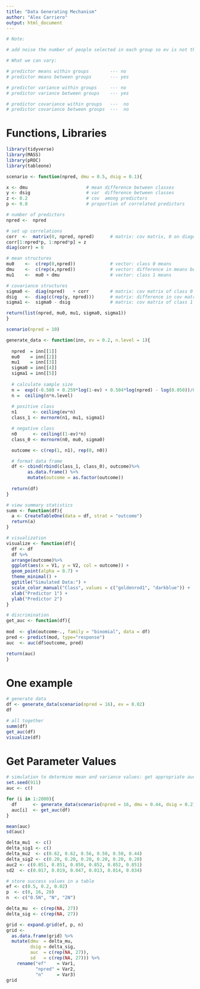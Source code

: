 ```yaml
---
title: "Data Generating Mechanism"
author: "Alex Carriero"
output: html_document
---
```

```r
# Note:

# add noise the number of people selected in each group so ev is not the same every time 

# What we can vary: 

# predictor means within groups        --- no
# predictor means between groups       --- yes

# predictor variance within groups     --- no 
# predictor variance between groups    --- yes

# predictor covariance within groups   ---  no
# predictor covariance between groups  ---  no
```

# Functions, Libraries
```r
library(tidyverse)
library(MASS)
library(pROC)
library(tableone)
```

```r
scenario <- function(npred, dmu = 0.5, dsig = 0.1){

x <- dmu                      # mean difference between classes 
y <- dsig                     # var  difference between classes 
z <- 0.2                      # cov  among predictors 
p <- 0.8                      # proportion of correlated predictors

# number of predictors
npred <-  npred 

# set up correlations
corr  <-  matrix(0, npred, npred)      # matrix: cov matrix, 0 on diagonals
corr[1:npred*p, 1:npred*p] = z
diag(corr) = 0

# mean structures
mu0    <-  c(rep(0,npred))             # vector: class 0 means
dmu    <-  c(rep(x,npred))             # vector: difference in means between classes 
mu1    <-  mu0 + dmu                   # vector: class 1 means 

# covariance structures
sigma0 <-  diag(npred)   + corr        # matrix: cov matrix of class 0 
dsig   <-  diag(c(rep(y, npred)))      # matrix: difference in cov matrix between classes 
sigma1 <-  sigma0 - dsig               # matrix: cov matrix of class 1

return(list(npred, mu0, mu1, sigma0, sigma1))
}
```

```r
scenario(npred = 10)
```

```r
generate_data <- function(inn, ev = 0.2, n.level = 1){
  
  npred  = inn[[1]]
  mu0    = inn[[2]]
  mu1    = inn[[3]]
  sigma0 = inn[[4]]
  sigma1 = inn[[5]]
  
  # calculate sample size   
  n =  exp((-0.508 + 0.259*log(1-ev) + 0.504*log(npred) - log(0.050))/0.544)
  n =  ceiling(n*n.level)
  
  # positive class
  n1      <- ceiling(ev*n)
  class_1 <- mvrnorm(n1, mu1, sigma1)

  # negative class
  n0      <- ceiling((1-ev)*n)
  class_0 <- mvrnorm(n0, mu0, sigma0)

  outcome <- c(rep(1, n1), rep(0, n0))

  # format data frame
  df <- cbind(rbind(class_1, class_0), outcome)%>% 
        as.data.frame() %>% 
        mutate(outcome = as.factor(outcome))
  
  return(df)
}
```


```r
# view summary statistics
summ <- function(df){
  a <- CreateTableOne(data = df, strat = "outcome")
  return(a)
}
```

```r
# visualization
visualize <- function(df){
  df <- df 
  df %>%
  arrange(outcome)%>%
  ggplot(aes(x = V1, y = V2, col = outcome)) + 
  geom_point(alpha = 0.7) + 
  theme_minimal() + 
  ggtitle("Simulated Data:") + 
  scale_color_manual("Class", values = c("goldenrod1", "darkblue")) + 
  xlab("Predictor 1") +
  ylab("Predictor 2")
}
```

```r
# discrimination 
get_auc <- function(df){
  
mod  <- glm(outcome~., family = "binomial", data = df)
pred <- predict(mod, type="response")
auc  <- auc(df$outcome, pred)

return(auc)
}
```

# One example
```r
# generate data
df <- generate_data(scenario(npred = 16), ev = 0.02)
df
```

```r
# all together
summ(df) 
get_auc(df)
visualize(df)
```

# Get Parameter Values

```r
# simulation to determine mean and variance values: get appropriate auc 
set.seed(911)
auc <- c()

for (i in 1:2000){                                          
  df      <- generate_data(scenario(npred = 16, dmu = 0.44, dsig = 0.2), ev = 0.02)
  auc[i]  <- get_auc(df)
}

mean(auc)   
sd(auc)     
```

```r
delta_mu1  <- c()
delta_sig1 <- c()
delta_mu2  <- c(0.62, 0.62, 0.56, 0.50, 0.50, 0.44)
delta_sig2 <- c(0.20, 0.20, 0.20, 0.20, 0.20, 0.20)
auc2 <- c(0.851, 0.851, 0.850, 0.852, 0.852, 0.851)
sd2  <- c(0.017, 0.019, 0.047, 0.013, 0.014, 0.034)
```

```r
# store success values in a table
ef <- c(0.5, 0.2, 0.02)
p  <- c(8, 16, 28)
n  <- c("0.5N", "N", "2N")

delta_mu  <- c(rep(NA, 27))
delta_sig <- c(rep(NA, 27))

grid <- expand.grid(ef, p, n)
grid <- 
  as.data.frame(grid) %>% 
  mutate(dmu  = delta_mu,
         dsig = delta_sig, 
         auc  = c(rep(NA, 27)),
         sd   = c(rep(NA, 27))) %>% 
    rename("ef"    = Var1, 
           "npred" = Var2, 
           "n"     = Var3) 
grid
```

